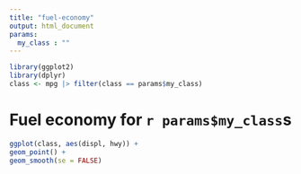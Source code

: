 ```yaml
---
title: "fuel-economy"
output: html_document
params:
  my_class : ""
---
```


```r
library(ggplot2)
library(dplyr)
class <- mpg |> filter(class == params$my_class)
```

# Fuel economy for `r params$my_class`s

```r
ggplot(class, aes(displ, hwy)) +
geom_point() +
geom_smooth(se = FALSE)
```


